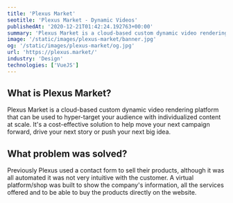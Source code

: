 ```yaml
---
title: 'Plexus Market'
seotitle: 'Plexus Market - Dynamic Videos'
publishedAt: '2020-12-21T01:42:24.192763+00:00'
summary: 'Plexus Market is a cloud-based custom dynamic video rendering platform. Show with a video what you are capable of.'
image: '/static/images/plexus-market/banner.jpg'
og: '/static/images/plexus-market/og.jpg'
url: 'https://plexus.market/'
industry: 'Design'
technologies: ['VueJS']
---
```


## What is Plexus Market?

Plexus Market is a cloud-based custom dynamic video rendering platform that can be used to hyper-target your audience with individualized content at scale. It's a cost-effective solution to help move your next campaign forward, drive your next story or push your next big idea.

## What problem was solved?

Previously Plexus used a contact form to sell their products, although it was all automated it was not very intuitive with the customer. A virtual platform/shop was built to show the company's information, all the services offered and to be able to buy the products directly on the website.
